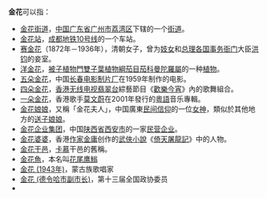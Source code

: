 '''金花'''可以指：

* [[金花街道|金花街道]]，[[中华人民共和国|中国]][[广东省|广东省]][[广州市|广州市]][[荔湾区|荔湾区]]下辖的一个[[街道_(行政区划)|街道]]。
* [[金花站|金花站]]，[[成都地铁10号线|成都地铁10号线]]的一个车站。
* [[赛金花|赛金花]]（1872年－1936年），清朝女子，曾为[[妓女|妓女]]和[[总理各国事务衙门|总理各国事务衙门]]大臣[[洪钧|洪钧]]的妾室。
* [[洋金花|洋金花]]，[[被子植物門|被子植物門]][[雙子葉植物綱|雙子葉植物綱]][[茄目|茄目]][[茄科|茄科]][[曼陀羅屬|曼陀羅屬]]的一种[[植物|植物]]。
* [[五朵金花|五朵金花]]，中国[[长春电影制片厂|长春电影制片厂]]在1959年制作的电影。
* [[四朵金花|四朵金花]]，[[香港|香港]][[无线电视|无线电视]][[翡翠台|翡翠台]]綜藝節目《[[歡樂今宵|歡樂今宵]]》內的歌舞組合。
* [[一朵金花|一朵金花]]，香港歌手[[莫文蔚|莫文蔚]]在2001年發行的[[粵語|粵語]]音乐專輯。
* [[金花娘娘|金花娘娘]]，又稱「金花夫人」，中国廣東[[民间信仰|民间信仰]]的一位[[女神|女神]]，類似於其他地方的[[送子娘娘|送子娘娘]]。
* [[金花企业集团|金花企业集团]]，中国[[陕西省|陕西省]][[西安市|西安市]]的一家[[民营企业|民营企业]]。
* [[金花婆婆|金花婆婆]]，香港[[作家|作家]][[金庸|金庸]]创作的[[武俠小說|武俠小說]]《[[倚天屠龍記|倚天屠龍記]]》中的人物。
* [[金花干邑|金花干邑]]，[[卡慕|卡慕]]干邑的舊稱。
* [[金花魚|金花魚]]，本名叫[[花尾鹰䱵|花尾鹰䱵]]
* [[金花_(1943年)|金花 (1943年)]]，蒙古族歌唱家
* [[金花_(德令哈市副市长)|金花 (德令哈市副市长)]]，第十三届全国政协委员
* {{link-no|金花 (速滑运动员)|Jin Hua}}

{{disambig|CAT=二字消歧义}}